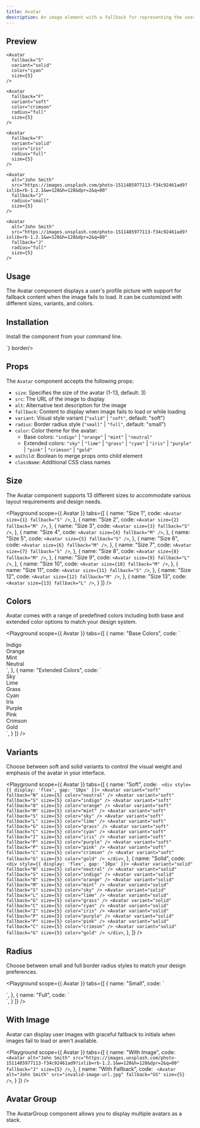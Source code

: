```yaml
---
title: Avatar
description: An image element with a fallback for representing the user.
---
```


## Preview

<Preview>
  <Flex style={{ gap: '24px', flexWrap: 'wrap' }}>
    <Avatar
      fallback="S"
      variant="soft"
      color="orange"
      size={5}
    />

    <Avatar
      fallback="S"
      variant="solid"
      color="cyan"
      size={5}
    />

    <Avatar
      fallback="F"
      variant="soft"
      color="crimson"
      radius="full"
      size={5}
    />

    <Avatar
      fallback="F"
      variant="solid"
      color="iris"
      radius="full"
      size={5}
    />

    <Avatar
      alt="John Smith"
      src="https://images.unsplash.com/photo-1511485977113-f34c92461ad9?ixlib=rb-1.2.1&w=128&h=128&dpr=2&q=80"
      fallback="J"
      radius="small"
      size={5}
    />

    <Avatar
      alt="John Smith"
      src="https://images.unsplash.com/photo-1511485977113-f34c92461ad9?ixlib=rb-1.2.1&w=128&h=128&dpr=2&q=80"
      fallback="J"
      radius="full"
      size={5}
    />
  </Flex>
</Preview>


## Usage
The Avatar component displays a user's profile picture with support for fallback content when the image fails to load. It can be customized with different sizes, variants, and colors.

## Installation

Install the component from your command line.

<LiveProvider>
    <LiveEditor code={`npm install @raystack/apsara`} border language="shell"/>
</LiveProvider>

<LiveProvider>
    <LiveEditor code={`import { Avatar } from '@raystack/apsara'


  <Avatar
    alt="John Smith"
    src="/path/to/image.jpg"
    fallback="JS"
    size={5}
  />
`} border/>
</LiveProvider>


## Props

The `Avatar` component accepts the following props:

- `size`: Specifies the size of the avatar (1-13, default: 3)
- `src`: The URL of the image to display
- `alt`: Alternative text description for the image
- `fallback`: Content to display when image fails to load or while loading
- `variant`: Visual style variant (`"solid"` | `"soft"`, default: "soft")
- `radius`: Border radius style (`"small"` | `"full"`, default: "small")
- `color`: Color theme for the avatar:
  - Base colors: `"indigo"` | `"orange"` | `"mint"` | `"neutral"`
  - Extended colors: `"sky"` | `"lime"` | `"grass"` | `"cyan"` | `"iris"` | `"purple"` | `"pink"` | `"crimson"` | `"gold"`
- `asChild`: Boolean to merge props onto child element
- `className`: Additional CSS class names

## Size

The Avatar component supports 13 different sizes to accommodate various layout requirements and design needs.

<Playground
  scope={{ Avatar }}
  tabs={[
    {
      name: "Size 1",
      code: `<Avatar size={1} fallback="S" />`,
    },
    {
      name: "Size 2", 
      code: `<Avatar size={2} fallback="M" />`,
    },
    {
      name: "Size 3",
      code: `<Avatar size={3} fallback="S" />`,
    },
    {
      name: "Size 4", 
      code: `<Avatar size={4} fallback="M" />`,
    },
    {
      name: "Size 5",
      code: `<Avatar size={5} fallback="S" />`,
    },
    {
      name: "Size 6", 
      code: `<Avatar size={6} fallback="M" />`,
    },
    {
      name: "Size 7",
      code: `<Avatar size={7} fallback="S" />`,
    },
    {
      name: "Size 8", 
      code: `<Avatar size={8} fallback="M" />`,
    },
    {
      name: "Size 9",
      code: `<Avatar size={9} fallback="L" />`,
    },
    {
      name: "Size 10", 
      code: `<Avatar size={10} fallback="M" />`,
    },
    {
      name: "Size 11",
      code: `<Avatar size={11} fallback="S" />`,
    },
    {
      name: "Size 12", 
      code: `<Avatar size={12} fallback="M" />`,
    },
    {
      name: "Size 13",
      code: `<Avatar size={13} fallback="L" />`,
    }
  ]}
/>

## Colors

Avatar comes with a range of predefined colors including both base and extended color options to match your design system.

<Playground
  scope={{ Avatar }}
  tabs={[
    {
      name: "Base Colors",
      code: `
<div style={{ display: 'flex', gap: '24px' }}>
  <div style={{ display: 'flex', flexDirection: 'column', alignItems: 'center', gap: '10px' }}>
    <Avatar color="indigo" fallback="I" size={5} />
    <span style={{ fontSize: '10px', color: 'var(--foreground-muted)' }}>Indigo</span>
  </div>
  <div style={{ display: 'flex', flexDirection: 'column', alignItems: 'center', gap: '10px' }}>
    <Avatar color="orange" fallback="O" size={5} />
    <span style={{ fontSize: '10px', color: 'var(--foreground-muted)' }}>Orange</span>
  </div>
  <div style={{ display: 'flex', flexDirection: 'column', alignItems: 'center', gap: '10px' }}>
    <Avatar color="mint" fallback="M" size={5} />
    <span style={{ fontSize: '10px', color: 'var(--foreground-muted)' }}>Mint</span>
  </div>
  <div style={{ display: 'flex', flexDirection: 'column', alignItems: 'center', gap: '10px' }}>
    <Avatar color="neutral" fallback="N" size={5} />
    <span style={{ fontSize: '10px', color: 'var(--foreground-muted)' }}>Neutral</span>
  </div>
</div>`,
    },
    {
      name: "Extended Colors",
      code: `
<div style={{ display: 'flex', gap: '24px', flexWrap: 'wrap' }}>
  <div style={{ display: 'flex', flexDirection: 'column', alignItems: 'center', gap: '10px' }}>
    <Avatar color="sky" fallback="S" size={5} />
    <span style={{ fontSize: '10px', color: 'var(--foreground-muted)' }}>Sky</span>
  </div>
  <div style={{ display: 'flex', flexDirection: 'column', alignItems: 'center', gap: '10px' }}>
    <Avatar color="lime" fallback="L" size={5} />
    <span style={{ fontSize: '10px', color: 'var(--foreground-muted)' }}>Lime</span>
  </div>
  <div style={{ display: 'flex', flexDirection: 'column', alignItems: 'center', gap: '10px' }}>
    <Avatar color="grass" fallback="G" size={5} />
    <span style={{ fontSize: '10px', color: 'var(--foreground-muted)' }}>Grass</span>
  </div>
  <div style={{ display: 'flex', flexDirection: 'column', alignItems: 'center', gap: '10px' }}>
    <Avatar color="cyan" fallback="C" size={5} />
    <span style={{ fontSize: '10px', color: 'var(--foreground-muted)' }}>Cyan</span>
  </div>
  <div style={{ display: 'flex', flexDirection: 'column', alignItems: 'center', gap: '10px' }}>
    <Avatar color="iris" fallback="I" size={5} />
    <span style={{ fontSize: '10px', color: 'var(--foreground-muted)' }}>Iris</span>
  </div>
  <div style={{ display: 'flex', flexDirection: 'column', alignItems: 'center', gap: '10px' }}>
    <Avatar color="purple" fallback="P" size={5} />
    <span style={{ fontSize: '10px', color: 'var(--foreground-muted)' }}>Purple</span>
  </div>
  <div style={{ display: 'flex', flexDirection: 'column', alignItems: 'center', gap: '10px' }}>
    <Avatar color="pink" fallback="P" size={5} />
    <span style={{ fontSize: '10px', color: 'var(--foreground-muted)' }}>Pink</span>
  </div>
  <div style={{ display: 'flex', flexDirection: 'column', alignItems: 'center', gap: '10px' }}>
    <Avatar color="crimson" fallback="C" size={5} />
    <span style={{ fontSize: '10px', color: 'var(--foreground-muted)' }}>Crimson</span>
  </div>
  <div style={{ display: 'flex', flexDirection: 'column', alignItems: 'center', gap: '10px' }}>
    <Avatar color="gold" fallback="G" size={5} />
    <span style={{ fontSize: '10px', color: 'var(--foreground-muted)' }}>Gold</span>
  </div>
</div>`,
    }
  ]}
/>


## Variants

Choose between soft and solid variants to control the visual weight and emphasis of the avatar in your interface.

<Playground
  scope={{ Avatar }}
  tabs={[
    {
      name: "Soft",
      code: `
        <div style={{ display: 'flex', gap: '10px' }}>
        <Avatar variant="soft" fallback="N" size={5} color="neutral" />
          <Avatar variant="soft" fallback="S" size={5} color="indigo" />
          <Avatar variant="soft" fallback="O" size={5} color="orange" />
          <Avatar variant="soft" fallback="M" size={5} color="mint" />
          <Avatar variant="soft" fallback="S" size={5} color="sky" />
          <Avatar variant="soft" fallback="L" size={5} color="lime" />
          <Avatar variant="soft" fallback="G" size={5} color="grass" />
          <Avatar variant="soft" fallback="C" size={5} color="cyan" />
          <Avatar variant="soft" fallback="I" size={5} color="iris" />
          <Avatar variant="soft" fallback="P" size={5} color="purple" />
          <Avatar variant="soft" fallback="P" size={5} color="pink" />
          <Avatar variant="soft" fallback="C" size={5} color="crimson" />
          <Avatar variant="soft" fallback="G" size={5} color="gold" />
        </div>`,
    },
    {
      name: "Solid",
      code: `
        <div style={{ display: 'flex', gap: '10px' }}>
        <Avatar variant="solid" fallback="N" size={5} color="neutral" />
          <Avatar variant="solid" fallback="S" size={5} color="indigo" />
          <Avatar variant="solid" fallback="O" size={5} color="orange" />
          <Avatar variant="solid" fallback="M" size={5} color="mint" />
          <Avatar variant="solid" fallback="S" size={5} color="sky" />
          <Avatar variant="solid" fallback="L" size={5} color="lime" />
          <Avatar variant="solid" fallback="G" size={5} color="grass" />
          <Avatar variant="solid" fallback="C" size={5} color="cyan" />
          <Avatar variant="solid" fallback="I" size={5} color="iris" />
          <Avatar variant="solid" fallback="P" size={5} color="purple" />
          <Avatar variant="solid" fallback="P" size={5} color="pink" />
          <Avatar variant="solid" fallback="C" size={5} color="crimson" />
          <Avatar variant="solid" fallback="G" size={5} color="gold" />
        </div>`,
    },
  ]}
/>

## Radius

Choose between small and full border radius styles to match your design preferences.

<Playground
  scope={{ Avatar }}
  tabs={[
    {
      name: "Small",
      code: `
<div style={{ display: 'flex', gap: '10px' }}>
  <Avatar radius="small" fallback="S" size={5} color="indigo" />
  <Avatar radius="small" fallback="S" size={5} color="orange" />
  <Avatar radius="small" fallback="S" size={5} color="mint" />
  <Avatar radius="small" fallback="S" size={5} color="neutral" />
</div>`,
    },
    {
      name: "Full",
      code: `
<div style={{ display: 'flex', gap: '10px' }}>
  <Avatar radius="full" fallback="F" size={5} color="indigo" />
  <Avatar radius="full" fallback="F" size={5} color="orange" />
  <Avatar radius="full" fallback="F" size={5} color="mint" />
  <Avatar radius="full" fallback="F" size={5} color="neutral" />
</div>`,
    }
  ]}
/>

## With Image

Avatar can display user images with graceful fallback to initials when images fail to load or aren't available.

<Playground
  scope={{ Avatar }}
  tabs={[
    {
      name: "With Image",
      code: `
        <Avatar
          alt="John Smith"
          src="https://images.unsplash.com/photo-1511485977113-f34c92461ad9?ixlib=rb-1.2.1&w=128&h=128&dpr=2&q=80"
          fallback="J"
          size={5}
        />`,
    },
    {
      name: "With Fallback",
      code: `
        <Avatar
          alt="John Smith"
          src="invalid-image-url.jpg"
          fallback="GS"
          size={5}
        />`,
    }
  ]}
/>


## Avatar Group

The AvatarGroup component allows you to display multiple avatars as a stack.

